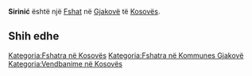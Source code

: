 {{Fshat në Kosovës
 | Emri                = Sirinić
| srp_N_name = Sirinić
| srp_N_FULL_NAME_RO = Sirinić
| srp_N_FULL_NAME_ND_RO = Sirinic
| srp_N_SORT_NAME_RG = SIRINIC
| srp_N_FULL_NAME_RG = Sirinić
| srp_N_FULL_NAME_ND_RG = Sirinic

 | Emri (Rasa dhanore) = 
 | Figura              = 
 | Shteti              = Kosovo
 | Komuna              = Gjakovë
 | Kodi postar         = 
 | Sipërfaqja          = 

 | Popullsia           = 

 | Regj. i popullsisë  = 
 | Dend. e popullsisë  = 
 | Faqja zyrtare       = 
 <!--- Koordinatat ----> 
 | Gjerësia            = 42.338611
 | Gjatësia            = 21.224444
 | Lartësia            = 
}}
'''Sirinić''' është një [[Fshat]] në [[Gjakovë]] të [[Kosovës]].

<!-- == Gjeografia == -->
<!-- == Historia == -->
<!-- == Demografia == -->
== Shih edhe ==
{{Komuna Gjakovë}}
{{Kosovo-Administrata-Cung}}

[[Kategoria:Fshatra në Kosovës]]
[[Kategoria:Fshatra në Kommunes Gjakovë]]
[[Kategoria:Vendbanime në Kosovës]]